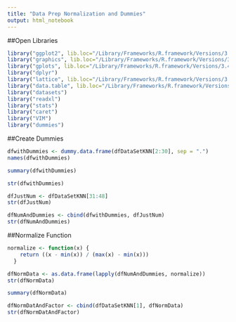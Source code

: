 ```yaml
---
title: "Data Prep Normalization and Dummies"
output: html_notebook
---
```


##Open Libraries
```r
library("ggplot2", lib.loc="/Library/Frameworks/R.framework/Versions/3.4/Resources/library")
library("graphics", lib.loc="/Library/Frameworks/R.framework/Versions/3.4/Resources/library")
library("gplots", lib.loc="/Library/Frameworks/R.framework/Versions/3.4/Resources/library")
library("dplyr")
library("lattice", lib.loc="/Library/Frameworks/R.framework/Versions/3.4/Resources/library")
library("data.table", lib.loc="/Library/Frameworks/R.framework/Versions/3.4/Resources/library")
library("datasets")
library("readxl")
library("stats")
library("caret")
library("VIM")
library("dummies")
```


##Create Dummies

```r
dfwithDummies <- dummy.data.frame(dfDataSetKNN[2:30], sep = ".")
names(dfwithDummies)
```
```r
summary(dfwithDummies)
```
```r
str(dfwithDummies)
```
```r
dfJustNum <- dfDataSetKNN[31:48]
str(dfJustNum)
```

```r
dfNumAndDummies <- cbind(dfwithDummies, dfJustNum)
str(dfNumAndDummies)
```
##Normalize Function
```r
normalize <- function(x) {
    return ((x - min(x)) / (max(x) - min(x)))
  }
```

```r
dfNormData <- as.data.frame(lapply(dfNumAndDummies, normalize))
str(dfNormData)
```

```r
summary(dfNormData)
```
```r
dfNormDatAndFactor <- cbind(dfDataSetKNN[1], dfNormData)
str(dfNormDatAndFactor)
```






